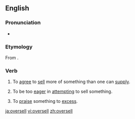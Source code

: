 ==English==

===Pronunciation===
* {{a|US}} {{IPA|/oʊ.vɚ.sɛl/}}
*: {{rhymes|ɛl}}

===Etymology===
From {{prefix|over|sell}}.

===Verb===
{{en-verb|oversells|overselling|oversold}} 

# {{context|transitive|lang=en}} To [[agree]] to [[sell]] more of something than one can [[supply]].
# {{context|transitive|lang=en}} To be too [[eager]] in [[attempting]] to sell something.
# {{context|transitive|lang=en}} To [[praise]] something to [[excess]].

[[ja:oversell]]
[[vi:oversell]]
[[zh:oversell]]